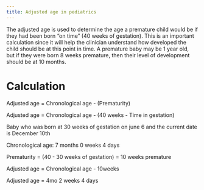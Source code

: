 ```yaml
---
title: Adjusted age in pediatrics
---
```



The adjusted age is used to determine the age a premature child would be if they had been born "on time" (40 weeks of gestation).
This is an important calculation since it will help the clinician understand how developed the child should be at this point in time.
A premature baby may be 1 year old, but if they were born 8 weeks premature, then their level of development should be at 10 months.

# Calculation

Adjusted age = Chronological age - (Prematurity)

Adjusted age = Chronological age - (40 weeks - Time in gestation)

:::{.callout title="Example Calculation"}
Baby who was born at 30 weeks of gestation on june 6 and the current date is December 10th

Chronological age: 7 months 0 weeks 4 days

Prematurity = (40 - 30 weeks of gestation) = 10 weeks premature

Adjusted age = Chronological age - 10weeks

Adjusted age = 4mo 2 weeks 4 days
:::